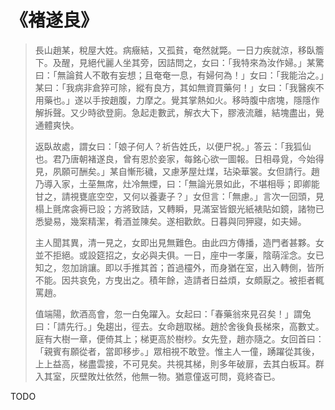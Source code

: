 # 《褚遂良》

> 長山趙某，稅屋大姓。病癥結，又孤貧，奄然就斃。一日力疾就涼，移臥簷下。及醒，見絕代麗人坐其旁，因詰問之，女曰：「我特來為汝作婦。」某驚曰：「無論貧人不敢有妄想；且奄奄一息，有婦何為！」女曰：「我能治之。」某曰：「我病非倉猝可除，縱有良方，其如無資買藥何！」女曰：「我醫疾不用藥也。」遂以手按趙腹，力摩之。覺其掌熱如火。移時腹中痞塊，隱隱作解拆聲。又少時欲登廁。急起走數武，解衣大下，膠液流離，結塊盡出，覺通體爽快。
>
> 返臥故處，謂女曰：「娘子何人？祈告姓氏，以便尸祝。」答云：「我狐仙也。君乃唐朝褚遂良，曾有恩於妾家，每銘心欲一圖報。日相尋覓，今始得見，夙願可酬矣。」某自慚形穢，又慮茅屋灶煤，玷染華裳。女但請行。趙乃導入家，土莝無席，灶冷無煙，曰：「無論光景如此，不堪相辱；即卿能甘之，請視甕底空空，又何以養妻子？」女但言：「無慮。」言次一回頭，見榻上氈席衾褥已設；方將致詰，又轉瞬，見滿室皆銀光紙裱貼如鏡，諸物已悉變易，幾案精潔，肴酒並陳矣。遂相歡飲。日暮與同狎寢，如夫婦。
>
> 主人聞其異，清一見之，女即出見無難色。由此四方傳播，造門者甚夥。女並不拒絕。或設筵招之，女必與夫俱。一日，座中一孝廉，陰萌淫念。女已知之，忽加誚讓。即以手推其首；首過欞外，而身猶在室，出入轉側，皆所不能。因共哀免，方曳出之。積年餘，造請者日益煩，女頗厭之。被拒者輒罵趙。
>
> 值端陽，飲酒高會，忽一白兔躍入。女起曰：「春藥翁來見召矣！」謂兔曰：「請先行。」兔趨出，徑去。女命趙取梯。趙於舍後負長梯來，高數丈。庭有大樹一章，便倚其上；梯更高於樹杪。女先登，趙亦隨之。女回首曰：「親賓有願從者，當即移步。」眾相視不敢登。惟主人一僮，踴躍從其後，上上益高，梯盡雲接，不可見矣。共視其梯，則多年破扉，去其白板耳。群入其室，灰壁敗灶依然，他無一物。猶意僮返可問，竟終杳已。

TODO
